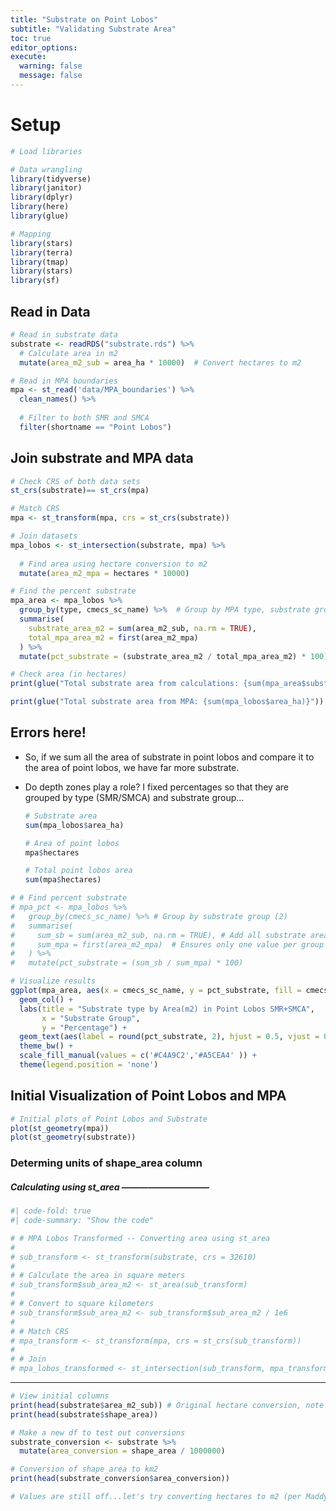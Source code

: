 ```yaml
---
title: "Substrate on Point Lobos"
subtitle: "Validating Substrate Area"
toc: true
editor_options: 
execute: 
  warning: false
  message: false
---
```


# Setup

```r
# Load libraries

# Data wrangling
library(tidyverse)
library(janitor)
library(dplyr)
library(here)
library(glue)

# Mapping
library(stars)
library(terra)
library(tmap)
library(stars)
library(sf)
```

## Read in Data

```r
# Read in substrate data
substrate <- readRDS("substrate.rds") %>%
  # Calculate area in m2
  mutate(area_m2_sub = area_ha * 10000)  # Convert hectares to m2
```

```r
# Read in MPA boundaries
mpa <- st_read('data/MPA_boundaries') %>%
  clean_names() %>%
  
  # Filter to both SMR and SMCA
  filter(shortname == "Point Lobos")
```

## Join substrate and MPA data

```r
# Check CRS of both data sets
st_crs(substrate)== st_crs(mpa)

# Match CRS
mpa <- st_transform(mpa, crs = st_crs(substrate))

# Join datasets
mpa_lobos <- st_intersection(substrate, mpa) %>%
  
  # Find area using hectare conversion to m2
  mutate(area_m2_mpa = hectares * 10000)
```

```r
# Find the percent substrate 
mpa_area <- mpa_lobos %>%
  group_by(type, cmecs_sc_name) %>%  # Group by MPA type, substrate group
  summarise(
    substrate_area_m2 = sum(area_m2_sub, na.rm = TRUE),  
    total_mpa_area_m2 = first(area_m2_mpa)  
  ) %>%
  mutate(pct_substrate = (substrate_area_m2 / total_mpa_area_m2) * 100)  

# Check area (in hectares)
print(glue("Total substrate area from calculations: {sum(mpa_area$substrate_area_m2, na.rm = TRUE) / 10000} hectares"))

print(glue("Total substrate area from MPA: {sum(mpa_lobos$area_ha)}"))
```

## Errors here!

-   So, if we sum all the area of substrate in point lobos and compare it to the area of point lobos, we have far more substrate.

-   Do depth zones play a role? I fixed percentages so that they are grouped by type (SMR/SMCA) and substrate group...

    ```r
    # Substrate area
    sum(mpa_lobos$area_ha)

    # Area of point lobos
    mpa$hectares

    # Total point lobos area
    sum(mpa$hectares)
    ```

```r
# # Find percent substrate
# mpa_pct <- mpa_lobos %>%
#   group_by(cmecs_sc_name) %>% # Group by substrate group (2)
#   summarise(
#     sum_sb = sum(area_m2_sub, na.rm = TRUE), # Add all substrate area 
#     sum_mpa = first(area_m2_mpa)  # Ensures only one value per group
#   ) %>%
#   mutate(pct_substrate = (sum_sb / sum_mpa) * 100)

# Visualize results
ggplot(mpa_area, aes(x = cmecs_sc_name, y = pct_substrate, fill = cmecs_sc_name)) +
  geom_col() +
  labs(title = "Substrate type by Area(m2) in Point Lobos SMR+SMCA",
       x = "Substrate Group",
       y = "Percentage") +
  geom_text(aes(label = round(pct_substrate, 2), hjust = 0.5, vjust = 0.01)) +
  theme_bw() +
  scale_fill_manual(values = c('#C4A9C2','#A5CEA4' )) +
  theme(legend.position = 'none')
```

## Initial Visualization of Point Lobos and MPA

```r
# Initial plots of Point Lobos and Substrate
plot(st_geometry(mpa))
plot(st_geometry(substrate))
```

### Determing units of shape_area column

##### Calculating using st_area ------------------------------

```r
#| code-fold: true
#| code-summary: "Show the code"

# # MPA Lobos Transformed -- Converting area using st_area
# 
# sub_transform <- st_transform(substrate, crs = 32610)  
# 
# # Calculate the area in square meters
# sub_transform$sub_area_m2 <- st_area(sub_transform)
# 
# # Convert to square kilometers
# sub_transform$sub_area_m2 <- sub_transform$sub_area_m2 / 1e6
# 
# # Match CRS
# mpa_transform <- st_transform(mpa, crs = st_crs(sub_transform))
# 
# # Join
# mpa_lobos_transformed <- st_intersection(sub_transform, mpa_transform) 
```

------------------------------------------------------------------------

```r
# View initial columns
print(head(substrate$area_m2_sub)) # Original hectare conversion, note this is in m2 and not km2
print(head(substrate$shape_area))
```

```r
# Make a new df to test out conversions
substrate_conversion <- substrate %>%
  mutate(area_conversion = shape_area / 1000000)

# Conversion of shape_area to km2
print(head(substrate_conversion$area_conversion))

# Values are still off...let's try converting hectares to m2 (per Maddy's check online)
```
